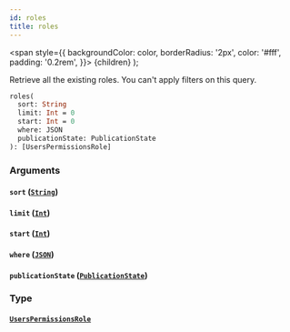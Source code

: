 ```yaml
---
id: roles
title: roles
---
```


<span
style={{
      backgroundColor: color,
      borderRadius: '2px',
      color: '#fff',
      padding: '0.2rem',
    }}>
{children}
</span>
);

Retrieve all the existing roles. You can't apply filters on this query.

```graphql
roles(
  sort: String
  limit: Int = 0
  start: Int = 0
  where: JSON
  publicationState: PublicationState
): [UsersPermissionsRole]

```

### Arguments

#### `sort` ([`String`](/v1/scalars/string))

#### `limit` ([`Int`](/v1/scalars/int))

#### `start` ([`Int`](/v1/scalars/int))

#### `where` ([`JSON`](/v1/scalars/json))

#### `publicationState` ([`PublicationState`](/v1/enums/publication-state))

### Type

#### [`UsersPermissionsRole`](/v1/objects/users-permissions-role)
